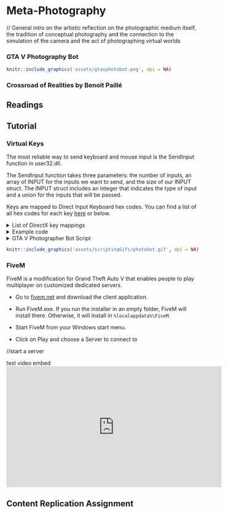# Meta-Photography

// General intro on the artistic reflection on the photographic medium itself, the tradition of conceptual photography and the connection to the simulation of the camera and the act of photographing virtual worlds

### GTA V Photography Bot {-}

```r
knitr::include_graphics('assets/gtavphotobot.png', dpi = NA)
```


### Crossroad of Realities by Benoit Paillé {-}


## Readings {-}

## Tutorial {-}

### Virtual Keys {-}

The most reliable way to send keyboard and mouse input is the SendInput function in user32.dll. 

The SendInput function takes three parameters: the number of inputs, an array of INPUT for the inputs we want to send, and the size of our INPUT struct. The INPUT struct includes an integer that indicates the type of input and a union for the inputs that will be passed. 

Keys are mapped to Direct Input Keyboard hex codes. You can find a list of all hex codes for each key [here](http://www.flint.jp/misc/?q=dik&lang=en) or below.

<details>
  <summary>List of DirectX key mappings</summary>

```
Value	Macro	      Symbol
------------------------
0x01	DIK_ESCAPE  Esc	
0x02	DIK_1	      1	
0x03	DIK_2	      2	
0x04	DIK_3	      3	
0x05	DIK_4	      4	
0x06	DIK_5	      5	
0x07	DIK_6	      6	
0x08	DIK_7	      7	
0x09	DIK_8	      8	
0x0A	DIK_9	      9	
0x0B	DIK_0	      0	
0x0C	DIK_MINUS	  -	
0x0D	DIK_EQUALS	=	
0x0E	DIK_BACK	  Back Space	
0x0F	DIK_TAB	    Tab	
0x10	DIK_Q	      Q	
0x11	DIK_W	      W	
0x12	DIK_E	      E	
0x13	DIK_R	      R	
0x14	DIK_T	      T	
0x15	DIK_Y	      Y	
0x16	DIK_U	      U	
0x17	DIK_I	      I	
0x18	DIK_O	      O	
0x19	DIK_P	      P	
0x1A	DIK_LBRACKET  [	
0x1B	DIK_RBRACKET  ]	
0x1C	DIK_RETURN	Enter	
0x1D	DIK_LContol	Ctrl (Left)	
0x1E	DIK_A	      A	
0x1F	DIK_S	      S	
0x20	DIK_D	      D	
0x21	DIK_F	      F	
0x22	DIK_G	      G	
0x23	DIK_H	      H	
0x24	DIK_J	      J	
0x25	DIK_K	      K	
0x26	DIK_L	      L	
0x27	DIK_SEMICOLON	;	
0x28	DIK_APOSTROPHE	'	
0x29	DIK_GRAVE	  `	
0x2A	DIK_LSHIFT	Shift (Left)	
0x2B	DIK_BACKSLASH	\	
0x2C	DIK_Z	      Z	
0x2D	DIK_X	      X	
0x2E	DIK_C	      C	
0x2F	DIK_V	      V	
0x30	DIK_B	      B	
0x31	DIK_N	      N	
0x32	DIK_M	      M	
0x33	DIK_COMMA	  ,	
0x34	DIK_PERIOD	.	
0x35	DIK_SLASH	  /	
0x36	DIK_RSHIFT	Shift (Right)	
0x37	DIK_MULTIPLY	* (Numpad)	
0x38	DIK_LMENU	  Alt (Left)	
0x39	DIK_SPACE	  Space	
0x3A	DIK_CAPITAL	Caps Lock
0x3B	DIK_F1	    F1	
0x3C	DIK_F2	    F2	
0x3D	DIK_F3	    F3	
0x3E	DIK_F4	    F4	
0x3F	DIK_F5	    F5	
0x40	DIK_F6	    F6	
0x41	DIK_F7	    F7	
0x42	DIK_F8	    F8	
0x43	DIK_F9	    F9	
0x44	DIK_F10	    F10	
0x45	DIK_NUMLOCK	Num Lock	
0x46	DIK_SCROLL	Scroll Lock	
0x47	DIK_NUMPAD7	7 (Numpad)	
0x48	DIK_NUMPAD8	8 (Numpad)	
0x49	DIK_NUMPAD9	9 (Numpad)	
0x4A	DIK_SUBTRACT  - (Numpad)	
0x4B	DIK_NUMPAD4	4 (Numpad)	
0x4C	DIK_NUMPAD5	5 (Numpad)	
0x4D	DIK_NUMPAD6	6 (Numpad)	
0x4E	DIK_ADD	    + (Numpad)	
0x4F	DIK_NUMPAD1	1 (Numpad)	
0x50	DIK_NUMPAD2	2 (Numpad)	
0x51	DIK_NUMPAD3	3 (Numpad)	
0x52	DIK_NUMPAD0	0 (Numpad)	
0x53	DIK_DECIMAL	. (Numpad)	
0x57	DIK_F11	    F11	
0x58	DIK_F12	    F12	
0x64	DIK_F13	    F13	(NEC PC-98)
0x65	DIK_F14	    F14	(NEC PC-98)
0x66	DIK_F15	    F15	(NEC PC-98)
0x70	DIK_KANA	  Kana	Japenese Keyboard
0x79	DIK_CONVERT	Convert	Japenese Keyboard
0x7B	DIK_NOCONVERT	No Convert	Japenese Keyboard
0x7D	DIK_YEN	    ¥	  Japenese Keyboard
0x8D	DIK_NUMPADEQUALS	=	NEC PC-98
0x90	DIK_CIRCUMFLEX	^	Japenese Keyboard
0x91	DIK_AT	    @	NEC PC-98
0x92	DIK_COLON	  :	NEC PC-98
0x93	DIK_UNDERLINE	_	NEC PC-98
0x94	DIK_KANJI	  Kanji	Japenese Keyboard
0x95	DIK_STOP	  Stop	NEC PC-98
0x96	DIK_AX	    (Japan AX)	
0x97	DIK_UNLABELED	(J3100)	
0x9C	DIK_NUMPADENTER	Enter (Numpad)	
0x9D	DIK_RCONTROL	Ctrl (Right)	
0xB3	DIK_NUMPADCOMMA	, (Numpad)	NEC PC-98
0xB5	DIK_DIVIDE	  / (Numpad)	
0xB7	DIK_SYSRQ	    Sys Rq	
0xB8	DIK_RMENU	    Alt (Right)	
0xC5	DIK_PAUSE	    Pause	
0xC7	DIK_HOME	    Home	
0xC8	DIK_UP	      ↑	(Arrow up)
0xC9	DIK_PRIOR	    Page Up	
0xCB	DIK_LEFT	    ←	(Arrow left)
0xCD	DIK_RIGHT	    →	(Arrow right)
0xCF	DIK_END	      End	
0xD0	DIK_DOWN	    ↓	(Arrow down)
0xD1	DIK_NEXT	    Page Down	
0xD2	DIK_INSERT	  Insert	
0xD3	DIK_DELETE	  Delete	
0xDB	DIK_LWIN	    Windows	
0xDC	DIK_RWIN	    Windows	
0xDD	DIK_APPS	    Menu	
0xDE	DIK_POWER	    Power	
0xDF	DIK_SLEEP	    Windows
```
  </details>



<details>
  <summary>Example code</summary>
  
  ```cs
using System;
using System.Collections.Generic;
using System.Linq;
using System.Text;
using System.Threading.Tasks;

using GTA;
using GTA.Math;
using System.Windows.Forms;
using System.Drawing;
using GTA.Native;
using System.IO;
using System.Runtime.InteropServices;

namespace moddingTutorial
{
    public class moddingTutorial : Script
    {
  
        //this bunch of stuff is to control keyboard and mouse
        [StructLayout(LayoutKind.Sequential)]
        public struct KeyboardInput
        {
            public ushort wVk;
            public ushort wScan;
            public uint dwFlags;
            public uint time;
            public IntPtr dwExtraInfo;
        }
        [StructLayout(LayoutKind.Sequential)]
        public struct MouseInput
        {
            public int dx;
            public int dy;
            public uint mouseData;
            public uint dwFlags;
            public uint time;
            public IntPtr dwExtraInfo;
        }
        [StructLayout(LayoutKind.Sequential)]
        public struct HardwareInput
        {
            public uint uMsg;
            public ushort wParamL;
            public ushort wParamH;
        }
        [StructLayout(LayoutKind.Explicit)]
        public struct InputUnion
        {
            [FieldOffset(0)] public MouseInput mi;
            [FieldOffset(0)] public KeyboardInput ki;
            [FieldOffset(0)] public HardwareInput hi;
        }
        public struct Input
        {
            public int type;
            public InputUnion u;
        }
        [Flags]
        public enum InputType
        {
            Mouse = 0,
            Keyboard = 1,
            Hardware = 2
        }
        [Flags]
        public enum KeyEventF
        {
            KeyDown = 0x0000,
            ExtendedKey = 0x0001,
            KeyUp = 0x0002,
            Unicode = 0x0004,
            Scancode = 0x0008
        }
        [Flags]
        public enum MouseEventF
        {
            Absolute = 0x8000,
            HWheel = 0x01000,
            Move = 0x0001,
            MoveNoCoalesce = 0x2000,
            LeftDown = 0x0002,
            LeftUp = 0x0004,
            RightDown = 0x0008,
            RightUp = 0x0010,
            MiddleDown = 0x0020,
            MiddleUp = 0x0040,
            VirtualDesk = 0x4000,
            Wheel = 0x0800,
            XDown = 0x0080,
            XUp = 0x0100
        }

        [DllImport("user32.dll", SetLastError = true)]
        private static extern uint SendInput(uint nInputs, Input[] pInputs, int cbSize);
        [DllImport("user32.dll")]
        private static extern IntPtr GetMessageExtraInfo();
        bool pressKey = false;

  
        public moddingTutorial()
        {
            this.Tick += onTick;
            this.KeyUp += onKeyUp;
            this.KeyDown += onKeyDown;
        }

        private void onTick(object sender, EventArgs e) //this function gets executed continuously 
        {
        }

        private void onKeyUp(object sender, KeyEventArgs e)
        {
        }

        private void onKeyDown(object sender, KeyEventArgs e)
        {
            
            if (e.KeyCode == Keys.H)
            {   
                //define the pressing of the arrow up key
                Input[] keyUP_press = new Input[]
                {
                  new Input
                  {
                    type = (int)InputType.Keyboard,
                    u = new InputUnion
                    {
                      ki = new KeyboardInput
                      {
                        wVk = 0,
                        wScan = 0xC8, // key ARROW UP
                        dwFlags = (uint)(KeyEventF.KeyDown | KeyEventF.Scancode), //key press
                        dwExtraInfo = GetMessageExtraInfo()
                      }
                    }
                  }
                };

                //define the release of the arrow up key
                Input[] keyUP_release = new Input[]
                {
                  new Input
                  {
                    type = (int)InputType.Keyboard,
                    u = new InputUnion
                    {
                      ki = new KeyboardInput
                      {
                        wVk = 0,
                        wScan = 0xC8, //key ARROW UP
                        dwFlags = (uint)(KeyEventF.KeyUp | KeyEventF.Scancode), //key release
                        dwExtraInfo = GetMessageExtraInfo()
                      }
                    }
                  }
                };
                
                //we need to send a key press and add a delay before releasing it otherwise it's too fast for the game to register it
                //send key press of arrow up key
                SendInput((uint)keyUP_press.Length, keyUP_press, Marshal.SizeOf(typeof(Input)));
                //delay half a second
                Wait(500);
                //send key release of arrow up key
                SendInput((uint)keyUP_release.Length, keyUP_release, Marshal.SizeOf(typeof(Input)));
            }
        }
    }
}
```
  </details>


<details>
  <summary>GTA V Photographer Bot Script</summary>
  
  ```cs
//#define debug


using System;
using System.Collections.Generic;
using System.Linq;
using System.Text;
using System.Threading.Tasks;

using GTA;
using GTA.Math;
using System.Windows.Forms;
using System.Drawing;
using GTA.Native;
using System.IO;
using System.Runtime.InteropServices;



namespace moddingTutorial
{
    public class moddingTutorial : Script
    {

        bool botOn = false; //turn the bot ON/OFF
        List<Vector3> switchLocations = new List<Vector3>(); //list of locations to teleport the character if in danger
        int index;

        //KEYBOARD AND MOUSE INPUT STUFF
        [StructLayout(LayoutKind.Sequential)]
        public struct KeyboardInput
        {
            public ushort wVk;
            public ushort wScan;
            public uint dwFlags;
            public uint time;
            public IntPtr dwExtraInfo;
        }
        [StructLayout(LayoutKind.Sequential)]
        public struct MouseInput
        {
            public int dx;
            public int dy;
            public uint mouseData;
            public uint dwFlags;
            public uint time;
            public IntPtr dwExtraInfo;
        }
        [StructLayout(LayoutKind.Sequential)]
        public struct HardwareInput
        {
            public uint uMsg;
            public ushort wParamL;
            public ushort wParamH;
        }
        [StructLayout(LayoutKind.Explicit)]
        public struct InputUnion
        {
            [FieldOffset(0)] public MouseInput mi;
            [FieldOffset(0)] public KeyboardInput ki;
            [FieldOffset(0)] public HardwareInput hi;
        }
        public struct Input
        {
            public int type;
            public InputUnion u;
        }
        [Flags]
        public enum InputType
        {
            Mouse = 0,
            Keyboard = 1,
            Hardware = 2
        }
        [Flags]
        public enum KeyEventF
        {
            KeyDown = 0x0000,
            ExtendedKey = 0x0001,
            KeyUp = 0x0002,
            Unicode = 0x0004,
            Scancode = 0x0008
        }
        [Flags]
        public enum MouseEventF
        {
            Absolute = 0x8000,
            HWheel = 0x01000,
            Move = 0x0001,
            MoveNoCoalesce = 0x2000,
            LeftDown = 0x0002,
            LeftUp = 0x0004,
            RightDown = 0x0008,
            RightUp = 0x0010,
            MiddleDown = 0x0020,
            MiddleUp = 0x0040,
            VirtualDesk = 0x4000,
            Wheel = 0x0800,
            XDown = 0x0080,
            XUp = 0x0100
        }


        [DllImport("user32.dll", SetLastError = true)]
        private static extern uint SendInput(uint nInputs, Input[] pInputs, int cbSize);
        [DllImport("user32.dll")]
        private static extern IntPtr GetMessageExtraInfo();
        bool pressKey = false;

        public moddingTutorial()
        {
            this.Tick += onTick;
            this.KeyUp += onKeyUp;
            this.KeyDown += onKeyDown;


            switchLocations.Add(new Vector3(-1578.27f, 5155.2f, 19.79865f)); //Submarine pier
            switchLocations.Add(new Vector3(82.81281f, 6432.408f, 31.31271f)); //
            switchLocations.Add(new Vector3(-237.6f, 5497.5f, 189.6f)); // 

            index = 0;
        }

        private void checkDanger()
        {
            if (Game.Player.Character.IsSwimming || Game.Player.Character.IsInCombat || Game.Player.Character.IsInMeleeCombat || Game.Player.Character.IsInWater)//(Function.Call<bool>(Hash.IS_PED_SWIMMING, Game.Player.Character))
            {
                //teleport to one of the locations
                Function.Call(Hash.SET_ENTITY_COORDS, Game.Player.Character, switchLocations[index].X, switchLocations[index].Y, switchLocations[index].Z, 0, 0, 1);

                //Move the index to the next location
                index++;
                if (index >= switchLocations.Count) index = 0;
#if (debug)
                UI.Notify("Teleport");
#endif
            }
        }

        private void onTick(object sender, EventArgs e) //this function gets executed continuously 
        {
            checkDanger();

            if (botOn)
            {
                //SET PLAYER INVINCIBLE
                Function.Call(Hash.SET_PLAYER_INVINCIBLE, Game.Player, true);

                //SET 1st PERSON VIEW
                Function.Call(Hash.SET_FOLLOW_PED_CAM_VIEW_MODE, 4);

                //TASK SEQUENCE
                TaskSequence mySeq = new TaskSequence();

                //WALK
                Random rndWalk = new Random();
                int Walk = (int)rndWalk.Next(-10, 10);
                //Game.Player.Character.Task.RunTo(Game.Player.Character.GetOffsetInWorldCoords(new Vector3(0, Run, 0)));
                mySeq.AddTask.GoTo(Game.Player.Character.GetOffsetInWorldCoords(new Vector3(Walk, 0, 0)));

                //RUN
                Random rndRun = new Random();
                int Run = (int)rndRun.Next(-10, 10);
                //Game.Player.Character.Task.RunTo(Game.Player.Character.GetOffsetInWorldCoords(new Vector3(0, Run, 0)));
                mySeq.AddTask.RunTo(Game.Player.Character.GetOffsetInWorldCoords(new Vector3(0, Run, 0)));

                //WANDER AROUND
                //Game.Player.Character.Task.WanderAround();
                mySeq.AddTask.WanderAround();
                
                mySeq.Close();
                Game.Player.Character.Task.PerformSequence(mySeq);

                //LET IT WANDER FOR RANDOM TIME
                Random rndWandering = new Random();
                int Wandering = (int)rndWandering.Next(13, 25);
                Wait(Wandering*1000);
                Game.Player.Character.Task.ClearAllImmediately();
                checkDanger();
                Wait(500);

                if (Game.Player.Character.IsStopped)
                {
                    //PHOTO TAKING STUFF (VIRTUAL KEYS)
                    
#if (debug)
                    UI.ShowSubtitle("take out phone", 1000); 
#endif
                    keyOut(0xC8, 1000); //Arrow UP
                    Wait(1000);
#if (debug)
                    UI.ShowSubtitle("move down", 1000);
#endif
                    keyOut(0xD0, 500); //Arrow DOWN
                    Wait(1000);
#if (debug)
                    UI.ShowSubtitle("take left", 1000); 
#endif
                    keyOut(0xCB, 500); //Arrow LEFT
                    Wait(1000);
#if (debug)
                    UI.ShowSubtitle("open app", 1000);
#endif
                    keyOut(0x1C, 500); //ENTER
                    Wait(3000);

                    //RANDOM ZOOM
                    //ZOOM IN
                    Random rndZoomIn = new Random();
                    int ZoomIn = (int)rndZoomIn.Next(4, 14);
#if (debug)
                    UI.ShowSubtitle("Zooooooming In " + ZoomIn + " times", 2000);
#endif
                    for (int i = 0; i < ZoomIn; i++)
                    {
                        mouseWheelOut(130);
                        Wait(20);
                    }
                    Wait(1000);
                    //ZOOM OUT
                    Random rndZoomOut = new Random();
                    int ZoomOut = (int)rndZoomOut.Next(2, 8);
#if (debug)
                    UI.ShowSubtitle("Zooooooming Out " + ZoomOut + " times", 2000);
#endif
                    for (int i = 0; i < ZoomOut; i++)
                    {
                        mouseWheelOut(unchecked((uint)-130));
                        Wait(20);
                    }
                    Wait(3000);

                    //TO DO: SMOOTH RANDOM MOUSE XY
                    /*Random rndCamMove = new Random();
                    int camMove = rndCamMove.Next(5, 10);
                    UI.ShowSubtitle("find the right framing", 1000 + (20 * camMove));
                    for (int i = 0; i < camMove; i++)
                    {
                        Random rndX = new Random();
                        Random rndY = new Random();
                        int newX = rndX.Next(-10, 10);
                        int newY = rndY.Next(-10, 10);
                        //mouseOut(newX*2, newY*2); //mouse xy
                        mouseOut(newX * 10, 0); //mouse xy
                        Wait(500);
                    }
                    Wait(2000);*/

                    //CHOOSE A RANDOM FILTER
                    Random rnd = new Random();
                    int filter = rnd.Next(14);
#if (debug)
                    UI.ShowSubtitle("choose a random filter", 1000 + (500 * filter));
#endif
                    for (int i = 0; i < filter; i++)
                    {
                        keyOut(0xD0, 500); //Arrow DOWN
                        Wait(500);
                    }
                    Wait(1000);

                    //TAKE PHOTO
#if (debug)
                    UI.ShowSubtitle("take photo", 1000);
#endif
                    keyOut(0x1C, 500); //ENTER
                    Wait(5000);

                    //DELETE PHOTO
#if (debug)
                    UI.ShowSubtitle("delete photo", 1000);
#endif
                    keyOut(0xD3, 500); //DELETE
                    Wait(2000);

                    //CLOSE THE CAMERA APP
#if (debug)
                    UI.ShowSubtitle("close app", 1000);
#endif
                    keyOut(0x0E, 500); //BACK SPACE
                    Wait(2000);

                    //PUT AWAY THE PHONE
#if (debug)
                    UI.ShowSubtitle("put away phone", 1000);
#endif
                    keyOut(0x0E, 500); //BACK SPACE
                    
                    Wait(2000);
                }
            }
        }

        
        //VIRTUAL MOUSE X AND Y MOVEMENT
        public static void mouseOut(int coordX, int coordY)
        {
            //mouse move xy
            Input[] inputs = new Input[]
            {
                new Input
                {
                    type = (int) InputType.Mouse,
                    u = new InputUnion
                    {
                        mi = new MouseInput
                        {
                            dx = coordX,
                            dy = coordY,
                            dwFlags = (uint)(MouseEventF.Move),
                            dwExtraInfo = GetMessageExtraInfo()
                        }
                    }
                }
            };
            SendInput((uint)inputs.Length, inputs, Marshal.SizeOf(typeof(Input)));
        }

        //VIRTUAL MOUSE WHEEL SCROLLING
        public static void mouseWheelOut(uint duration)
        {
            //mouse wheel
            Input[] inputs = new Input[]
            {
                new Input
                {
                    type = (int) InputType.Mouse,
                    u = new InputUnion
                    {
                        mi = new MouseInput
                        {
                            dx = 100,
                            dy = 100,
                            //time = 0,
                            mouseData = duration,
                            dwFlags = (uint)(MouseEventF.Wheel),
                            dwExtraInfo = GetMessageExtraInfo()
                        }
                    }
                }
            };
            SendInput((uint)inputs.Length, inputs, Marshal.SizeOf(typeof(Input)));
        }
        
        //VIRTUAL KEY PRESS AND RELEASE
        public static void keyOut(ushort hexKey, int delay)
        {
            //key pressed
            Input[] inputs = new Input[]
            {
                new Input
                {
                    type = (int)InputType.Keyboard,
                    u = new InputUnion
                    {
                        ki = new KeyboardInput
                        {
                            wVk = 0,
                            wScan = hexKey, //0xC8,
                            dwFlags = (uint)(KeyEventF.KeyDown | KeyEventF.Scancode),
                            dwExtraInfo = GetMessageExtraInfo()
                        }
                    }
                }
            };


            //key released
            Input[] inputs2 = new Input[]
            {
                new Input
                {
                    type = (int)InputType.Keyboard,
                    u = new InputUnion
                    {
                        ki = new KeyboardInput
                        {
                            wVk = 0,
                            wScan = hexKey, //0xC8,
                            dwFlags = (uint)(KeyEventF.KeyUp | KeyEventF.Scancode),
                            dwExtraInfo = GetMessageExtraInfo()
                        }
                    }
                }
            };

            //send key press / delay / release
            SendInput((uint)inputs.Length, inputs, Marshal.SizeOf(typeof(Input)));
            Wait(delay);
            SendInput((uint)inputs2.Length, inputs2, Marshal.SizeOf(typeof(Input)));

        }

        private void onKeyDown(object sender, KeyEventArgs e)
        {
           
        }
        private void onKeyUp(object sender, KeyEventArgs e)
        {
           if (e.KeyCode == Keys.H)
           {
              //SWITCH THE BOT ON/OFF
              botOn = !botOn;
              if(botOn) UI.ShowSubtitle("GTA V Photographer Bot is ON", 3000);
               else UI.ShowSubtitle("GTA V Photographer Bot is OFF", 3000);
  
           }
           if (e.KeyCode == Keys.J)
           {
              //TELEPORT MANUALLY
              Function.Call(Hash.SET_ENTITY_COORDS, Game.Player.Character, switchLocations[index].X, switchLocations[index].Y, switchLocations[index].Z, 0, 0, 1);
              index++;
              if (index >= switchLocations.Count) index = 0;
            }
        }
    }
}



  ```
  </details>



```r
knitr::include_graphics('assets/scriptingGifs/photobot.gif', dpi = NA)
```


### FiveM {-}

FiveM is a modification for Grand Theft Auto V that enables people to play multiplayer on customized dedicated servers.

+ Go to [fivem.net](https://fivem.net/) and download the client application.

+ Run FiveM.exe. If you run the installer in an empty folder, FiveM will install there. Otherwise, it will install in ```%localappdata%\FiveM```.

+ Start FiveM from your Windows start menu.

+ Click on Play and choose a Server to connect to



//start a server


test video embed
<iframe width="560" height="315" src="https://www.youtube.com/embed/jg91ikK0OCI" title="YouTube video player" frameborder="0" allow="accelerometer; autoplay; clipboard-write; encrypted-media; gyroscope; picture-in-picture; web-share" allowfullscreen></iframe>



## Content Replication Assignment {-}
